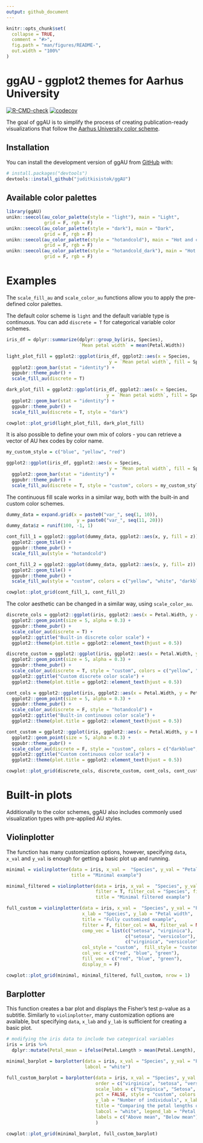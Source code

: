 ```yaml
---
output: github_document
---
```


<!-- README.md is generated from README.Rmd. Please edit that file -->

```r
knitr::opts_chunk$set(
  collapse = TRUE,
  comment = "#>",
  fig.path = "man/figures/README-",
  out.width = "100%"
)
```

# ggAU - ggplot2 themes for Aarhus University

<!-- badges: start -->
[![R-CMD-check](https://github.com/juditkisistok/ggAU/actions/workflows/check-standard.yaml/badge.svg)](https://github.com/juditkisistok/ggAU/actions/workflows/check-standard.yaml)
[![codecov](https://codecov.io/gh/juditkisistok/ggAU/branch/master/graph/badge.svg?token=QOHSNRTDEN)](https://codecov.io/gh/juditkisistok/ggAU)
<!-- badges: end -->

The goal of ggAU is to simplify the process of creating publication-ready visualizations that follow the [Aarhus University color scheme](https://medarbejdere.au.dk/en/administration/communication/guidelines/guidelinesforcolours). 

## Installation

You can install the development version of ggAU from [GitHub](https://github.com/) with:

``` r
# install.packages("devtools")
devtools::install_github("juditkisistok/ggAU")
```

## Available color palettes

```r
library(ggAU)
unikn::seecol(au_color_palette(style = "light"), main = "Light", 
              grid = F, rgb = F)
unikn::seecol(au_color_palette(style = "dark"), main = "Dark", 
              grid = F, rgb = F)
unikn::seecol(au_color_palette(style = "hotandcold"), main = "Hot and cold", 
              grid = F, rgb = F)
unikn::seecol(au_color_palette(style = "hotandcold_dark"), main = "Hot and cold (dark)", 
              grid = F, rgb = F)
```

# Examples

The `scale_fill_au` and `scale_color_au` functions allow you to apply the pre-defined color palettes. 

The default color scheme is `light` and the default variable type is continuous. You can add `discrete = T` for categorical variable color schemes.

```r
iris_df = dplyr::summarize(dplyr::group_by(iris, Species), 
                           `Mean petal width` = mean(Petal.Width))

light_plot_fill = ggplot2::ggplot(iris_df, ggplot2::aes(x = Species, 
                                      y = `Mean petal width`, fill = Species)) +
  ggplot2::geom_bar(stat = "identity") +
  ggpubr::theme_pubr() +
  scale_fill_au(discrete = T)

dark_plot_fill = ggplot2::ggplot(iris_df, ggplot2::aes(x = Species, 
                                     y = `Mean petal width`, fill = Species)) +
  ggplot2::geom_bar(stat = "identity") +
  ggpubr::theme_pubr() +
  scale_fill_au(discrete = T, style = "dark")

cowplot::plot_grid(light_plot_fill, dark_plot_fill)
```

It is also possible to define your own mix of colors - you can retrieve a vector of AU hex codes by color name. 

```r
my_custom_style = c("blue", "yellow", "red")

ggplot2::ggplot(iris_df, ggplot2::aes(x = Species, 
                                      y = `Mean petal width`, fill = Species)) +
  ggplot2::geom_bar(stat = "identity") +
  ggpubr::theme_pubr() +
  scale_fill_au(discrete = T, style = "custom", colors = my_custom_style)
```

The continuous fill scale works in a similar way, both with the built-in and custom color schemes.
```r
dummy_data = expand.grid(x = paste0("var_", seq(1, 10)),
                          y = paste0("var_", seq(11, 20)))
dummy_data$z = runif(100, -1, 1)

cont_fill_1 = ggplot2::ggplot(dummy_data, ggplot2::aes(x, y, fill = z)) +
  ggplot2::geom_tile() +
  ggpubr::theme_pubr() +
  scale_fill_au(style = "hotandcold")

cont_fill_2 = ggplot2::ggplot(dummy_data, ggplot2::aes(x, y, fill= z)) +
  ggplot2::geom_tile() +
  ggpubr::theme_pubr() +
  scale_fill_au(style = "custom", colors = c("yellow", "white", "darkblue"))

cowplot::plot_grid(cont_fill_1, cont_fill_2)
```

The color aesthetic can be changed in a similar way, using `scale_color_au`.

```r
discrete_cols = ggplot2::ggplot(iris, ggplot2::aes(x = Petal.Width, y = Petal.Length, color = Species)) +
  ggplot2::geom_point(size = 5, alpha = 0.3) +
  ggpubr::theme_pubr() +
  scale_color_au(discrete = T) +
  ggplot2::ggtitle("Built-in discrete color scale") +
  ggplot2::theme(plot.title = ggplot2::element_text(hjust = 0.5))

discrete_custom = ggplot2::ggplot(iris, ggplot2::aes(x = Petal.Width, y = Petal.Length, color = Species)) +
  ggplot2::geom_point(size = 5, alpha = 0.3) +
  ggpubr::theme_pubr() +
  scale_color_au(discrete = T, style = "custom", colors = c("yellow", "magenta", "darkblue")) +
  ggplot2::ggtitle("Custom discrete color scale") +
  ggplot2::theme(plot.title = ggplot2::element_text(hjust = 0.5))

cont_cols = ggplot2::ggplot(iris, ggplot2::aes(x = Petal.Width, y = Petal.Length, color = Petal.Length)) +
  ggplot2::geom_point(size = 5, alpha = 0.3) +
  ggpubr::theme_pubr() +
  scale_color_au(discrete = F, style = "hotandcold") +
  ggplot2::ggtitle("Built-in continuous color scale") +
  ggplot2::theme(plot.title = ggplot2::element_text(hjust = 0.5))

cont_custom = ggplot2::ggplot(iris, ggplot2::aes(x = Petal.Width, y = Petal.Length, color = Petal.Length)) +
  ggplot2::geom_point(size = 5, alpha = 0.3) +
  ggpubr::theme_pubr() +
  scale_color_au(discrete = F, style = "custom", colors = c("darkblue", "yellow", "magenta")) +
  ggplot2::ggtitle("Custom continuous color scale") +
  ggplot2::theme(plot.title = ggplot2::element_text(hjust = 0.5))

cowplot::plot_grid(discrete_cols, discrete_custom, cont_cols, cont_custom)
```

# Built-in plots

Additionally to the color schemes, ggAU also includes commonly used visualization types with pre-applied AU styles.

## Violinplotter

The function has many customization options, however, specifying `data`, `x_val` and `y_val` is enough for getting a basic plot up and running.

```r
minimal = violinplotter(data = iris, x_val =  "Species", y_val = "Petal.Width",
                        title = "Minimal example")

minimal_filtered = violinplotter(data = iris, x_val =  "Species", y_val = "Petal.Width",
                                 filter = T, filter_col = "Species", filter_val = c("setosa", "virginica"),
                                 title = "Minimal filtered example")

full_custom = violinplotter(data = iris, x_val =  "Species", y_val = "Petal.Width", 
                            x_lab = "Species", y_lab = "Petal width", 
                            title = "Fully customized example",
                            filter = F, filter_col = NA, filter_val = NA,
                            comp_vec = list(c("setosa", "virginica"), 
                                            c("setosa", "versicolor"), 
                                            c("virginica", "versicolor")),
                            col_style = "custom",  fill_style = "custom", 
                            col_vec = c("red", "blue", "green"), 
                            fill_vec = c("red", "blue", "green"),
                            display_n = F)

cowplot::plot_grid(minimal, minimal_filtered, full_custom, nrow = 1)
```

## Barplotter

This function creates a bar plot and displays the Fisher's test p-value as a subtitle. Similarly to `violinplotter`, many customization options are available, but specifying `data`, `x_lab` and `y_lab` is sufficient for creating a basic plot.

```r
# modifying the iris data to include two categorical variables
iris = iris %>%
  dplyr::mutate(Petal_mean = ifelse(Petal.Length > mean(Petal.Length), "above_mean", "below_mean"))

minimal_barplot = barplotter(data = iris, x_val = "Species", y_val = "Petal_mean",
                             labcol = "white")

full_custom_barplot = barplotter(data = iris, x_val = "Species", y_val = "Petal_mean",
                                 order = c("virginica", "setosa", "versicolor"),
                                 scale_labs = c("Virginica", "Setosa", "Versicolor"),
                                 pct = FALSE, style = "custom", colors = c("darkblue", "magenta"),
                                 y_lab = "Number of individuals", x_lab = "",
                                 title = "Comparing the petal lengths of different species",
                                 labcol = "white", legend_lab = "Petal length category",
                                 labels = c("Above mean", "Below mean")
                                 )

cowplot::plot_grid(minimal_barplot, full_custom_barplot)
```

